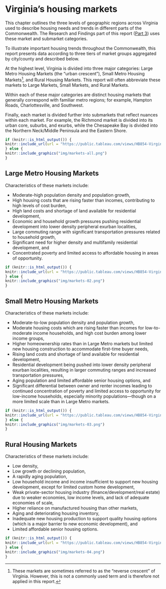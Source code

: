 # Virginia’s housing markets {#part-1-markets}

:::{.open data-latex=""}
This chapter outlines the three levels of geographic regions across Virginia used to describe housing needs and trends in different parts of the Commonwealth. The Research and Findings part of this report ([Part 3](#part-3)) uses these market and submarket categories.
:::

To illustrate important housing trends throughout the Commonwealth, this report presents data according to three tiers of market groups aggregated by city/county and described below.

At the highest level, Virginia is divided into three major categories: Large Metro Housing Markets (the “urban crescent”), Small Metro Housing Markets^[These markets are sometimes referred to as the “reverse crescent” of Virginia. However, this is not a commonly used term and is therefore not applied in this report.], and Rural Housing Markets. This report will often abbreviate these markets to Large Markets, Small Markets, and Rural Markets.

Within each of these major categories are distinct housing markets that generally correspond with familiar metro regions; for example, Hampton Roads, Charlottesville, and Southwest.

Finally, each market is divided further into submarkets that reflect nuances within each market. For example, the Richmond market is divided into its urban core, suburbs, and exurbs, while the Chesapeake Bay is divided into the Northern Neck/Middle Peninsula and the Eastern Shore.

\newpage

```r
if (knitr::is_html_output()) {
knitr::include_url(url = "https://public.tableau.com/views/HB854-VirginiasHousingMarkets/markets_db?:showVizHome=no&:embed=true", height = "400px")
} else {
knitr::include_graphics("img/markets-all.png")
}
```

\newpage

## Large Metro Housing Markets

Characteristics of these markets include:

* Moderate-high population density and population growth,
* High housing costs that are rising faster than incomes, contributing to high levels of cost burden,
* High land costs and shortage of land available for residential development,
* Economic and household growth pressures pushing residential development into lower density peripheral exurban localities,
* Large commuting range with significant transportation pressures related to household growth,
* Significant need for higher density and multifamily residential development, and
* Concentrated poverty and limited access to affordable housing in areas of opportunity.

\newpage

```r
if (knitr::is_html_output()) {
knitr::include_url(url = "https://public.tableau.com/views/HB854-VirginiasHousingMarkets-LargeMarkets/list_lm_db?:showVizHome=no&:embed=true", height = "750px")
} else {
knitr::include_graphics("img/markets-02.png")
}
```

\newpage

## Small Metro Housing Markets

Characteristics of these markets include:

* Moderate-to-low population density and population growth,
* Moderate housing costs which are rising faster than incomes for low-to-moderate income households, and high cost burden among lower income groups,
* Higher homeownership rates than in Large Metro markets but limited new housing construction to accommodate first-time buyer needs,
* Rising land costs and shortage of land available for residential development,
* Residential development being pushed into lower density peripheral exurban localities, resulting in larger commuting ranges and increased transportation pressures,
* Aging population and limited affordable senior housing options, and
* Significant differential between owner and renter incomes leading to continued concentration of poverty and limited access to opportunity for low-income households, especially minority populations---though on a more limited scale than in Large Metro markets.

```r
if (knitr::is_html_output()) {
knitr::include_url(url = "https://public.tableau.com/views/HB854-VirginiasHousingMarkets-SmallMarkets/list_sm_db?:showVizHome=no&:embed=true", height = "600px")
} else {
knitr::include_graphics("img/markets-03.png")
}
```

\newpage

## Rural Housing Markets

Characteristics of these markets include:

* Low density,
* Low growth or declining population,
* A rapidly aging population,
* Low household income and income insufficient to support new housing development, except for limited custom home development,
* Weak private-sector housing industry (finance/development/real estate) due to weaker economies, low income levels, and lack of adequate economies of scale,
* Higher reliance on manufactured housing than other markets,
* Aging and deteriorating housing inventory,
* Inadequate new housing production to support quality housing options (which is a major barrier to new economic development), and
* Limited affordable senior housing options.

```r
if (knitr::is_html_output()) {
knitr::include_url(url = "https://public.tableau.com/views/HB854-VirginiasHousingMarkets-RuralMarkets/list_rm_db?:showVizHome=no&:embed=true", height = "600px")
} else {
knitr::include_graphics("img/markets-04.png")
}
```
